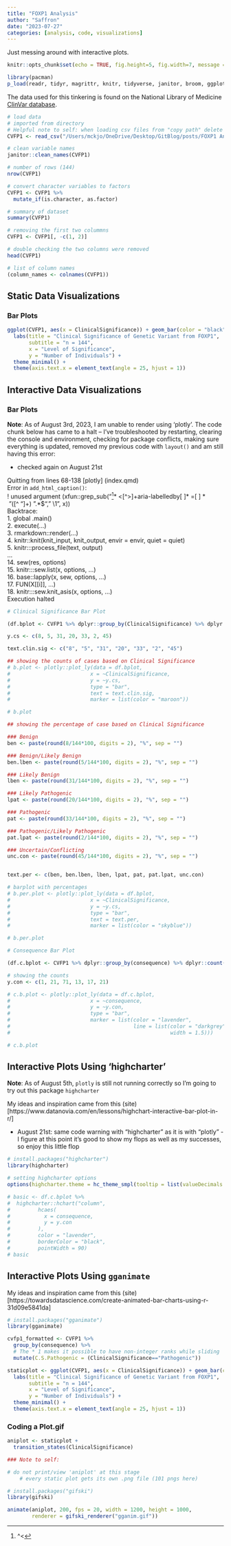 ```yaml
---
title: "FOXP1 Analysis"
author: "Saffron"
date: "2023-07-27"
categories: [analysis, code, visualizations]
---
```


Just messing around with interactive plots.

```r
knitr::opts_chunk$set(echo = TRUE, fig.height=5, fig.width=7, message = F, warning = F)
```

```r
library(pacman)
p_load(readr, tidyr, magrittr, knitr, tidyverse, janitor, broom, ggplot2, forcats, epitools, dplyr, xfun, plotly)
```

The data used for this tinkering is found on the National Library of Medicine [ClinVar database](https://www.ncbi.nlm.nih.gov/clinvar/?term=FOXP1%5Bgene%5D&redir=gene).   

```r
# load data
# imported from directory
# Helpful note to self: when loading csv files from "copy path" delete 'C:' and change all \ to /
CVFP1 <- read_csv("/Users/mckjo/OneDrive/Desktop/GitBlog/posts/FOXP1 Analysis/ShinyClinVar.csv")

# clean variable names
janitor::clean_names(CVFP1)

# number of rows (144)
nrow(CVFP1)

# convert character variables to factors
CVFP1 <- CVFP1 %>%
  mutate_if(is.character, as.factor)

# summary of dataset 
summary(CVFP1)

# removing the first two colummns   
CVFP1 <- CVFP1[, -c(1, 2)] 

# double checking the two columns were removed
head(CVFP1)

# list of column names 
(column_names <- colnames(CVFP1))
```

## Static Data Visualizations

### Bar Plots

```r
ggplot(CVFP1, aes(x = ClinicalSignificance)) + geom_bar(color = "black", fill = "lightgray") + 
  labs(title = "Clinical Significance of Genetic Variant from FOXP1", 
       subtitle = "n = 144",
       x = "Level of Significance", 
       y = "Number of Individuals") + 
  theme_minimal() +
  theme(axis.text.x = element_text(angle = 25, hjust = 1))
```

## Interactive Data Visualizations

### Bar Plots

**Note**: As of August 3rd, 2023, I am unable to render using 'plotly'. The code chunk below has came to a halt -- I've troubleshooted by restarting, clearing the console and environment, checking for package conflicts, making sure everything is updated, removed my previous code with `layout()` and am still having this error:

* checked again on August 21st   


Quitting from lines 68-138 \[plotly\] (index.qmd)\
Error in `add_html_caption()`:\
! unused argument (xfun::grep_sub("[^1]\* \<\[\^\>\]+aria-labelledby\[ \]\* =\[ \] \*  "(\[\^ "\]+) ".\*\$"," \\1", x))\
Backtrace:\
1. global .main()\
2. execute(...)\
3. rmarkdown::render(...)\
4. knitr::knit(knit_input, knit_output, envir = envir, quiet = quiet)\
5. knitr:::process_file(text, output)\
...\
14. sew(res, options)\
15. knitr:::sew.list(x, options, ...)\
16. base::lapply(x, sew, options, ...)\
17. FUN(X\[\[i\]\], ...)\
18. knitr:::sew.knit_asis(x, options, ...)\
Execution halted

[^1]: \^\<

```r
# Clinical Significance Bar Plot

(df.bplot <- CVFP1 %>% dplyr::group_by(ClinicalSignificance) %>% dplyr::count())

y.cs <- c(8, 5, 31, 20, 33, 2, 45)

text.clin.sig <- c("8", "5", "31", "20", "33", "2", "45")

## showing the counts of cases based on Clinical Significance 
# b.plot <- plotly::plot_ly(data = df.bplot, 
#                          x = ~ClinicalSignificance, 
#                          y = ~y.cs, 
#                          type = "bar", 
#                          text = text.clin.sig, 
#                          marker = list(color = "maroon")) 

# b.plot

## showing the percentage of case based on Clinical Significance 

### Benign  
ben <- paste(round(8/144*100, digits = 2), "%", sep = "")

### Benign/Likely Benign  
ben.lben <- paste(round(5/144*100, digits = 2), "%", sep = "")

### Likely Benign  
lben <- paste(round(31/144*100, digits = 2), "%", sep = "")

### Likely Pathogenic  
lpat <- paste(round(20/144*100, digits = 2), "%", sep = "")

### Pathogenic   
pat <- paste(round(33/144*100, digits = 2), "%", sep = "")

### Pathogenic/Likely Pathogenic  
pat.lpat <- paste(round(2/144*100, digits = 2), "%", sep = "")

### Uncertain/Conflicting 
unc.con <- paste(round(45/144*100, digits = 2), "%", sep = "")


text.per <- c(ben, ben.lben, lben, lpat, pat, pat.lpat, unc.con)

# barplot with percentages 
# b.per.plot <- plotly::plot_ly(data = df.bplot, 
#                          x = ~ClinicalSignificance, 
#                          y = ~y.cs, 
#                          type = "bar", 
#                          text = text.per, 
#                          marker = list(color = "skyblue")) 

# b.per.plot

# Consequence Bar Plot 

(df.c.bplot <- CVFP1 %>% dplyr::group_by(consequence) %>% dplyr::count())

# showing the counts 
y.con <- c(1, 21, 71, 13, 17, 21)

# c.b.plot <- plotly::plot_ly(data = df.c.bplot,
#                          x = ~consequence,
#                          y = ~y.con, 
#                          type = "bar", 
#                          marker = list(color = "lavender", 
#                                        line = list(color = "darkgrey", 
#                                                    width = 1.5))) 

# c.b.plot
```

## Interactive Plots Using 'highcharter'    

**Note**: As of August 5th, `plotly` is still not running correctly so I'm going to try out this package `highcharter`    

My ideas and inspiration came from this (site)[https://www.datanovia.com/en/lessons/highchart-interactive-bar-plot-in-r/]    

* August 21st: same code warning with "highcharter" as it is with "plotly" - I figure at this point it's good to show my flops as well as my successes, so enjoy this little flop   

```r
# install.packages("highcharter")   
library(highcharter) 

# setting highcharter options 
options(highcharter.theme = hc_theme_smpl(tooltip = list(valueDecimals = 2)))
```

```r
# basic <- df.c.bplot %>% 
#  highcharter::hchart("column", 
#         hcaes(
#           x = consequence, 
#           y = y.con
#         ), 
#         color = "lavender", 
#         borderColor = "black", 
#         pointWidth = 90)
# basic
```

## Interactive Plots Using `gganimate`    

My ideas and inspiration came from this (site)[https://towardsdatascience.com/create-animated-bar-charts-using-r-31d09e5841da] 


```r
# install.packages("gganimate")  
library(gganimate)
```


```r
cvfp1_formatted <- CVFP1 %>%
  group_by(consequence) %>%
  # The * 1 makes it possible to have non-integer ranks while sliding
  mutate(C.S.Pathogenic = (ClinicalSignificance=="Pathogenic")) 
```

```r
staticplot <- ggplot(CVFP1, aes(x = ClinicalSignificance)) + geom_bar(color = "black", fill = "lightgray") + 
  labs(title = "Clinical Significance of Genetic Variant from FOXP1", 
       subtitle = "n = 144",
       x = "Level of Significance", 
       y = "Number of Individuals") + 
  theme_minimal() +
  theme(axis.text.x = element_text(angle = 25, hjust = 1))
```

### Coding a Plot.gif   

```r
aniplot <- staticplot + 
  transition_states(ClinicalSignificance)

### Note to self: 

# do not print/view 'aniplot' at this stage
    # every static plot gets its own .png file (101 pngs here)

# install.packages("gifski")
library(gifski)

animate(aniplot, 200, fps = 20, width = 1200, height = 1000, 
        renderer = gifski_renderer("gganim.gif"))
```













